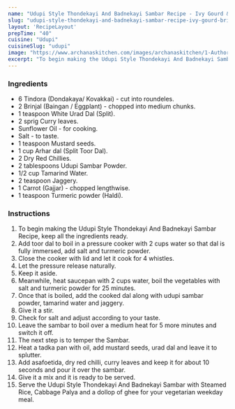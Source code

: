 ---
name: "Udupi Style Thondekayi And Badnekayi Sambar Recipe - Ivy Gourd & Brinjal Sambar"
slug: "udupi-style-thondekayi-and-badnekayi-sambar-recipe-ivy-gourd-brinjal-sambar"
layout: 'RecipeLayout'
prepTime: "40"
cuisine: "Udupi"
cuisineSlug: "udupi"
image: "https://www.archanaskitchen.com/images/archanaskitchen/1-Author/sibyl_sunitha/Udupi_Style_Sambar_with_Thondekayi__Badnekayi_Recipe_Sambar_with_Ivy_gourd__Brinjal.jpg"
excerpt: "To begin making the Udupi Style Thondekayi And Badnekayi Sambar Recipe, keep all the ingredients ready"
---

### Ingredients

- 6 Tindora (Dondakaya/ Kovakkai) - cut into roundeles.
- 2 Brinjal (Baingan / Eggplant) - chopped into medium chunks.
- 1 teaspoon White Urad Dal (Split).
- 2 sprig Curry leaves.
- Sunflower Oil - for cooking.
- Salt - to taste.
- 1 teaspoon Mustard seeds.
- 1 cup Arhar dal (Split Toor Dal).
- 2 Dry Red Chillies.
- 2 tablespoons Udupi Sambar Powder.
- 1/2 cup Tamarind Water.
- 2 teaspoon Jaggery.
- 1 Carrot (Gajjar) - chopped lengthwise.
- 1 teaspoon Turmeric powder (Haldi).

### Instructions

1. To begin making the Udupi Style Thondekayi And Badnekayi Sambar Recipe, keep all the ingredients ready.
1. Add toor dal to boil in a pressure cooker with 2 cups water so that dal is fully immersed, add salt and turmeric powder.
1. Close the cooker with lid and let it cook for 4 whistles.
1. Let the pressure release naturally.
1. Keep it aside.
1. Meanwhile, heat saucepan with 2 cups water, boil the vegetables with salt and turmeric powder for 25 minutes.
1. Once that is boiled, add the cooked dal along with udupi sambar powder, tamarind water and jaggery.
1. Give it a stir.
1. Check for salt and adjust according to your taste.
1. Leave the sambar to boil over a medium heat for 5 more minutes and switch it off.
1. The next step is to temper the Sambar.
1. Heat a tadka pan with oil, add mustard seeds, urad dal and leave it to splutter.
1. Add asafoetida, dry red chilli, curry leaves and keep it for about 10 seconds and pour it over the sambar.
1. Give it a mix and it is ready to be served.
1. Serve the Udupi Style Thondekayi And Badnekayi Sambar with Steamed Rice, Cabbage Palya and a dollop of ghee for your vegetarian weekday meal.
